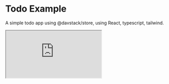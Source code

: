 # Todo Example

A simple todo app using @davstack/store, using React, typescript, tailwind.

<iframe
	src="https://codesandbox.io/p/devbox/unruffled-vaughan-7gzkyd?embed=1&file=%2Fapp%2Fpage.tsx"
	style={{
		width: '100%',
		height: 900,
		outline: '1px solid #252525',
		border: 0,
		borderRadius: 8,
		marginBottom: 16,
		marginTop: 16,
		zIndex: 100,
	}}
	title="unruffled-vaughan"
	allow="accelerometer; ambient-light-sensor; camera; encrypted-media; geolocation; gyroscope; hid; microphone; midi; payment; usb; vr; xr-spatial-tracking"
	sandbox="allow-forms allow-modals allow-popups allow-presentation allow-same-origin allow-scripts"
/>

Note: sometimes the codesandbox shows next.js hydration errors. This is not an issue with davstack store, and this error does not occur when running the code elsewhere..

Incase the codesandbox doesn't load, here is the code for the todo store:

```ts filename="todo-store.ts"
import { store } from '@davstack/store';

export const todoStore = store({
	// Only need to cast the default value if the type can't be inferred
	todos: [] as Todo[],
}).extend((store) => ({
	addTodo(text: string) {
		// .set method uses immer, so we can mutate the draft while keeping state immutable
		store.set((draft) => {
			draft.todos.push({
				id: Date.now(),
				text,
				completed: false,
			});
		});
	},
	toggleTodo(id: number) {
		store.set((draft) => {
			const todo = draft.todos.find((todo) => todo.id === id);
			if (todo) {
				todo.completed = !todo.completed;
			}
		});
	},
	deleteTodo(id: number) {
		store.set((draft) => {
			const index = draft.todos.findIndex((todo) => todo.id === id);
			if (index !== -1) {
				draft.todos.splice(index, 1);
			}
		});
	},
}));

type Todo = {
	id: number;
	text: string;
	completed: boolean;
};
```
